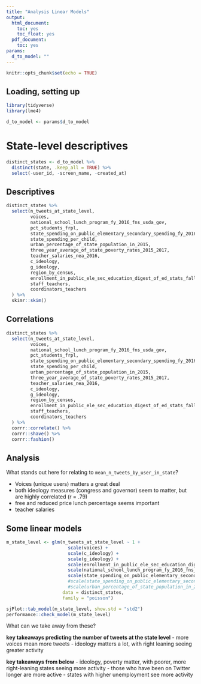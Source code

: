 ```yaml
---
title: "Analysis Linear Models"
output:
  html_document:
    toc: yes
    toc_float: yes
  pdf_document:
    toc: yes
params:
  d_to_model: ""
---
```


```r
knitr::opts_chunk$set(echo = TRUE)
```

## Loading, setting up

```r
library(tidyverse)
library(lme4)

d_to_model <- params$d_to_model
```

# State-level descriptives

```r
distinct_states <- d_to_model %>% 
  distinct(state, .keep_all = TRUE) %>% 
  select(-user_id, -screen_name, -created_at)
```

## Descriptives

```r
distinct_states %>% 
  select(n_tweets_at_state_level,
         voices, 
         national_school_lunch_program_fy_2016_fns_usda_gov,
         pct_students_frpl, 
         state_spending_on_public_elementary_secondary_spending_fy_2016_census_in_thousands,
         state_spending_per_child,
         urban_percentage_of_state_population_in_2015,
         three_year_average_of_state_poverty_rates_2015_2017,
         teacher_salaries_nea_2016,
         c_ideology,
         g_ideology,
         region_by_census,
         enrollment_in_public_ele_sec_education_digest_of_ed_stats_fall_2015_projected,
         staff_teachers,
         coordinators_teachers
  ) %>% 
  skimr::skim()
```

## Correlations

```r
distinct_states %>% 
  select(n_tweets_at_state_level,
         voices, 
         national_school_lunch_program_fy_2016_fns_usda_gov,
         pct_students_frpl, 
         state_spending_on_public_elementary_secondary_spending_fy_2016_census_in_thousands,
         state_spending_per_child,
         urban_percentage_of_state_population_in_2015,
         three_year_average_of_state_poverty_rates_2015_2017,
         teacher_salaries_nea_2016,
         c_ideology,
         g_ideology,
         region_by_census,
         enrollment_in_public_ele_sec_education_digest_of_ed_stats_fall_2015_projected,
         staff_teachers,
         coordinators_teachers
  ) %>% 
  corrr::correlate() %>% 
  corrr::shave() %>% 
  corrr::fashion() 
```

## Analysis

What stands out here for relating to `mean_n_tweets_by_user_in_state`?

- Voices (unique users) matters a great deal
- both ideology measures (congress and governor) seem to matter, but are highly correlated (r = .79)
- free and reduced price lunch percentage seems important
- teacher salaries

## Some linear models

```r
m_state_level <- glm(n_tweets_at_state_level ~ 1 + 
                       scale(voices) + 
                       scale(c_ideology) + 
                       scale(g_ideology) + 
                       scale(enrollment_in_public_ele_sec_education_digest_of_ed_stats_fall_2015_projected) +
                       scale(national_school_lunch_program_fy_2016_fns_usda_gov) +
                       scale(state_spending_on_public_elementary_secondary_spending_fy_2016_census_in_thousands),
                       #scale(state_spending_on_public_elementary_secondary_spending_fy_2016_census_in_thousands) +
                       #scale(urban_percentage_of_state_population_in_2015), 
                     data = distinct_states, 
                     family = "poisson")

sjPlot::tab_model(m_state_level, show.std = "std2")
performance::check_model(m_state_level)
```

What can we take away from these?

**key takeaways predicting the number of tweets at the state level**
- more voices mean more tweets
- ideology matters a lot, with right leaning seeing greater activity

**key takeaways from below**
- ideology, poverty matter, with poorer, more right-leaning states seeing more activity
- those who have been on Twitter longer are more active
- states with higher unemployment see more activity
